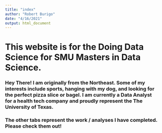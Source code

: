 ```yaml
---
title: "index"
author: "Robert Burigo"
date: "4/16/2021"
output: html_document
---
```

# This website is for the Doing Data Science for SMU Masters in Data Science. 



### Hey There!  I am originally from the Northeast.  Some of my interests include sports, hanging with my dog, and looking for the perfect pizza slice or bagel.  I am currently a Data Analyst for a health tech company and proudly represent the The University of Texas.  



### The other tabs represent the work / analyses I have completed.  Please check them out!
